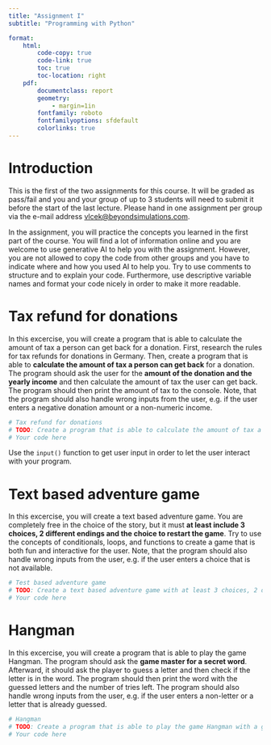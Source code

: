 ```yaml
---
title: "Assignment I"
subtitle: "Programming with Python"

format:
    html:
        code-copy: true
        code-link: true
        toc: true
        toc-location: right
    pdf: 
        documentclass: report
        geometry:
            - margin=1in
        fontfamily: roboto
        fontfamilyoptions: sfdefault
        colorlinks: true
---
```


# Introduction
This is the first of the two assignments for this course. It will be graded as pass/fail and you and your group of up to 3 students will need to submit it before the start of the last lecture. Please hand in one assignment per group via the e-mail address [vlcek@beyondsimulations.com](mailto:vlcek@beyondsimulations.com).

In the assignment, you will practice the concepts you learned in the first part of the course. You will find a lot of information online and you are welcome to use generative AI to help you with the assignment. However, you are not allowed to copy the code from other groups and you have to indicate where and how you used AI to help you. Try to use comments to structure and to explain your code. Furthermore, use descriptive variable names and format your code nicely in order to make it more readable.

# Tax refund for donations
In this excercise, you will create a program that is able to calculate the amount of tax a person can get back for a donation. First, research the rules for tax refunds for donations in Germany. Then, create a program that is able to **calculate the amount of tax a person can get back** for a donation. The program should ask the user for the **amount of the donation and the yearly income** and then calculate the amount of tax the user can get back. The program should then print the amount of tax to the console. Note, that the program should also handle wrong inputs from the user, e.g. if the user enters a negative donation amount or a non-numeric income.

```python
# Tax refund for donations
# TODO: Create a program that is able to calculate the amount of tax a person can get back for a donation.
# Your code here
```

:::{.callout-tip}
Use the `input()` function to get user input in order to let the user interact with your program.
:::

# Text based adventure game
In this excercise, you will create a text based adventure game. You are completely free in the choice of the story, but it must **at least include 3 choices, 2 different endings and the choice to restart the game**. Try to use the concepts of conditionals, loops, and functions to create a game that is both fun and interactive for the user. Note, that the program should also handle wrong inputs from the user, e.g. if the user enters a choice that is not available.

```python
# Test based adventure game
# TODO: Create a text based adventure game with at least 3 choices, 2 different endings and the choice to restart the game.
# Your code here
```

# Hangman
In this excercise, you will create a program that is able to play the game Hangman. The program should ask the **game master for a secret word**. Afterward, it should ask the player to guess a letter and then check if the letter is in the word. The program should then print the word with the guessed letters and the number of tries left. The program should also handle wrong inputs from the user, e.g. if the user enters a non-letter or a letter that is already guessed.

```python
# Hangman
# TODO: Create a program that is able to play the game Hangman with a game master and one player.
# Your code here
```          

